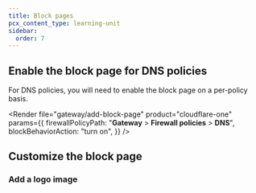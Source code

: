```yaml
---
title: Block pages
pcx_content_type: learning-unit
sidebar:
  order: 7
---
```



## Enable the block page for DNS policies

For DNS policies, you will need to enable the block page on a per-policy basis.

<Render
	file="gateway/add-block-page"
	product="cloudflare-one"
	params={{
		firewallPolicyPath: "**Gateway** > **Firewall policies** > **DNS**",
		blockBehaviorAction: "turn on",
	}}
/>

## Customize the block page

<Render file="gateway/customize-block-page" product="cloudflare-one" />

### Add a logo image

<Render file="gateway/add-logo-image" product="cloudflare-one" />
